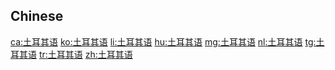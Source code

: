{{also|土耳其語}}
==Chinese==
{{zh-see|土耳其語}}

[[ca:土耳其语]]
[[ko:土耳其语]]
[[li:土耳其语]]
[[hu:土耳其语]]
[[mg:土耳其语]]
[[nl:土耳其语]]
[[tg:土耳其语]]
[[tr:土耳其语]]
[[zh:土耳其语]]